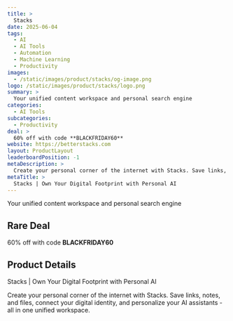 ```yaml
---
title: >
  Stacks
date: 2025-06-04
tags:
  - AI
  - AI Tools
  - Automation
  - Machine Learning
  - Productivity
images:
  - /static/images/product/stacks/og-image.png
logo: /static/images/product/stacks/logo.png
summary: >
  Your unified content workspace and personal search engine
categories:
  - AI Tools
subcategories:
  - Productivity
deal: >
  60% off with code **BLACKFRIDAY60**
website: https://betterstacks.com
layout: ProductLayout
leaderboardPosition: -1
metaDescription: >
  Create your personal corner of the internet with Stacks. Save links, notes, and files, connect your digital identity, and personalize your AI assistants - all in one unified workspace.
metaTitle: >
  Stacks | Own Your Digital Footprint with Personal AI
---
```

Your unified content workspace and personal search engine

## Rare Deal

60% off with code **BLACKFRIDAY60**

## Product Details

Stacks | Own Your Digital Footprint with Personal AI

Create your personal corner of the internet with Stacks. Save links, notes, and files, connect your digital identity, and personalize your AI assistants - all in one unified workspace.
